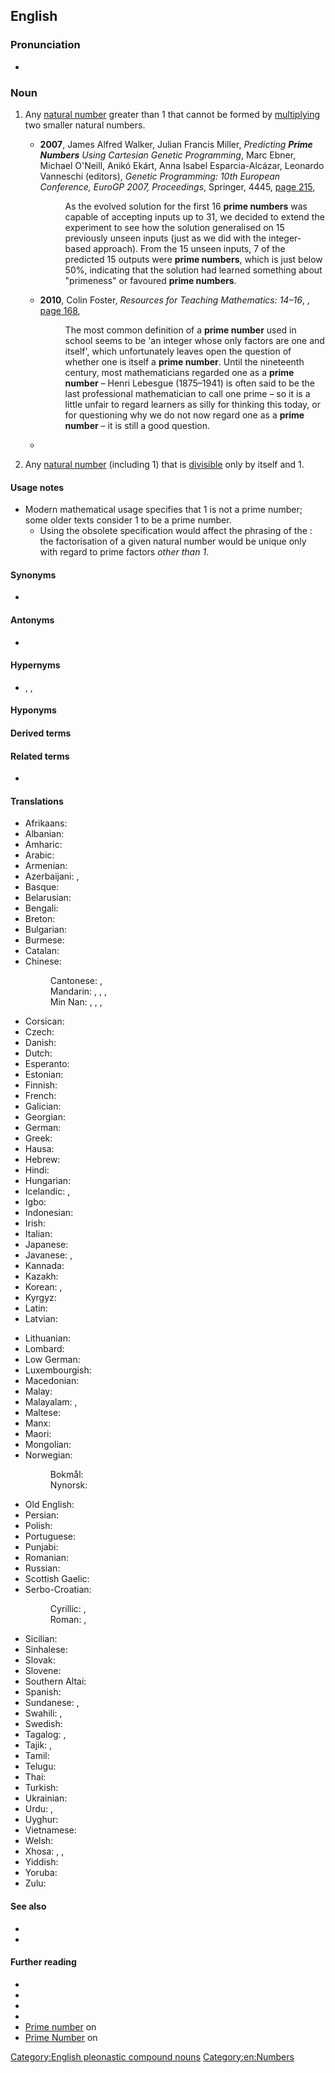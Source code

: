 {{also|prime-number}}
==English==
{{wikipedia}}
===Pronunciation===
* {{audio|en|LL-Q1860 (eng)-PerfectSoundWhatever-prime number.wav|Audio (CA)}}

===Noun===
{{en-noun}}

# {{lb|en|number theory}} Any [[natural number]] greater than 1 that cannot be formed by [[multiply]]ing two smaller natural numbers.
#: {{ux|en|The {{w|fundamental theorem of arithmetic}} states that every natural number greater than 1 can be factorized into '''prime numbers''' in a way that is unique up to the order in which the factors are written.}}
#* '''2007''', James Alfred Walker, Julian Francis Miller, ''Predicting '''Prime Numbers''' Using Cartesian Genetic Programming'', Marc Ebner, Michael O'Neill, Anikó Ekárt, Anna Isabel Esparcia-Alcázar, Leonardo Vanneschi (editors), ''Genetic Programming: 10th European Conference, EuroGP 2007, Proceedings'', Springer, {{w|LNCS}} 4445, [https://books.google.com.au/books?id=7Oq0PE8iTewC&pg=PA215&dq=%22prime+number%22%7C%22prime+numbers%22&hl=en&sa=X&ved=0ahUKEwjUrqz6kOncAhXB31QKHYSsDnYQ6AEIvwMwUg#v=onepage&q=%22prime%20number%22%7C%22prime%20numbers%22&f=false page 215],
#*: As the evolved solution for the first 16 '''prime numbers''' was capable of accepting inputs up to 31, we decided to extend the experiment to see how the solution generalised on 15 previously unseen inputs (just as we did with the integer-based approach). From the 15 unseen inputs, 7 of the predicted 15 outputs were '''prime numbers''', which is just below 50%, indicating that the solution had learned something about "primeness" or favoured '''prime numbers'''.
#* '''2010''', Colin Foster, ''Resources for Teaching Mathematics: 14–16'', {{w|Continuum International Publishing Group}}, [https://books.google.com.au/books?id=vqevhmxo6RkC&pg=PA168&dq=%22prime+number%22%7C%22prime+numbers%22&hl=en&sa=X&ved=0ahUKEwjUrqz6kOncAhXB31QKHYSsDnYQ6AEIuQIwNQ#v=onepage&q=%22prime%20number%22%7C%22prime%20numbers%22&f=false page 168],
#*: The most common definition of a '''prime number''' used in school seems to be 'an integer whose only factors are one and itself', which unfortunately leaves open the question of whether one is itself a '''prime number'''. Until the nineteenth century, most mathematicians regarded one as a '''prime number''' – Henri Lebesgue (1875–1941) is often said to be the last professional mathematician to call one prime – so it is a little unfair to regard learners as silly for thinking this today, or for questioning why we do not now regard one as a '''prime number''' – it is still a good question.
#* {{quote-journal|en|year=2013|month=July-August|author=[http://www.americanscientist.org/authors/detail/sarah-glaz Sarah Glaz]|title=[https://www.americanscientist.org/article/ode-to-prime-numbers Ode to Prime Numbers]|volume=101|issue=4|magazine={{w|American Scientist}}|passage=Some poems, echoing the purpose of early poetic treatises on scientific principles, attempt to elucidate the mathematical concepts that underlie '''prime numbers'''. Others play with primes’ cultural associations. Still others derive their structure from mathematical patterns involving primes.}}
# {{lb|en|obsolete|number theory}} Any [[natural number]] (including 1) that is [[divisible]] only by itself and 1.

====Usage notes====
* Modern mathematical usage specifies that 1 is not a prime number; some older texts consider 1 to be a prime number.
** Using the obsolete specification would affect the phrasing of the {{w|fundamental theorem of arithmetic}}: the factorisation of a given natural number would be unique only with regard to prime factors ''other than 1''.

====Synonyms====
* {{sense|natural number >1 divisible only by itself and 1}} {{l|en|prime}}

====Antonyms====
* {{sense|natural number divisible only by itself and 1}} {{l|en|composite number}}

====Hypernyms====
* {{l|en|integer}}, {{l|en|natural number}}, {{l|en|number}}

====Hyponyms====
{{col4
|en|additive prime number
|annihilating prime number
|Bell number prime number
|Carol prime number
|Catalan prime number
|centered decagonal prime number
|centered heptagonal prime number
|centered square prime number
|centered triangular prime number
|Chen prime number
|circular prime number
|cousin prime number
|Cuban prime number
|Cullen prime number
|Delannoy number prime number
|deletable prime number
|dihedral prime number
|double factorial prime number
|double Mersenne prime number
|Eisenstein prime number without imaginary part
|emirp
|Euclid prime number
|Euclid-Mullin Sequence prime number
|Euler irregular prime number
|even prime number
|factorial prime number
|Fermat prime number
|Fibonacci prime number
|fortunate prime number
|Gaussian prime number
|generalized Fermat prime number base 10
|Genocchi number prime number
|Gilda's prime number
|good prime number
|happy prime number
|harmonic prime number
|Higgs prime number for squares
|highly cototient number prime number
|irregular prime number
|isolated prime number
|Kynea prime number
|left-truncatable prime number
|Leyland prime number
|long prime number
|Lucas prime number
|lucky prime number
|Markov prime number
|Mersenne prime number
|Mills prime number
|minimal prime number
|Motzkin prime number
|Newman–Shanks–Williams prime number
|non-generous prime number
|odd prime number
|Padovan prime number
|palindromic prime number
|palindromic wing prime number
|partition prime number
|Pell prime number
|permutable prime number
|Perrin prime number
|Pierpont prime number
|Pillai prime number
|prime number of Binary Quadratic Form
|primeval prime number
|primorial prime number
|Proth prime number
|Pythagorean prime number
|Quartan prime number
|Ramanujan prime number
|regular prime number
|repunit prime number
|right-truncatable prime number
|safe prime number
|Schröder prime number
|Schröder-Hipparchus number prime number
|self prime number
|sexy prime number
|Smarandache-Wellin prime number
|Smarandache–Wellin prime number
|Solinas prime number
|Sophie Germain prime number
|star prime number
|Stern prime number
|super-prime number
|supersingular prime number
|swinging prime number
|Thabit number prime number
|twin prime number
|two-sided prime number
|Ulam number prime number
|unique prime number
|Wagstaff prime number
|Wall–Sun–Sun prime number
|Weakly prime numbers
|Wedderburn-Etherington number prime number
|Wieferich prime number
|Wilson prime number
|Wolstenholme prime number
|Woodall prime number
}}

====Derived terms====
{{der3
|en|prime constellation
|prime factor
|prime factorization
|prime number theorem
}}

====Related terms====
* {{l|en|primality}}

====Translations====
{{trans-top|natural number}}
* Afrikaans: {{t+|af|priemgetal}}
* Albanian: {{t|sq|numri kryesor}}
* Amharic: {{t|am|ፕራይም ቁጥር}}
* Arabic: {{t|ar|عَدَد أَوَّلِيّ|m}}
* Armenian: {{t|hy|պարզ թիվ}}
* Azerbaijani: {{t|az|sadə ədəd}}, {{t|az|əsli ədəd}}
* Basque: {{t|eu|zenbaki lehen}}
* Belarusian: {{t|be|просты́ лік|m|sc=Cyrl}}
* Bengali: {{t|bn|মৌলিক সংখ্যা}}
* Breton: {{t|br|niveroù kentael}}
* Bulgarian: {{t|bg|просто́ число́|n}}
* Burmese: {{t|my|သုဒ္ဒကိန်း}}
* Catalan: {{t|ca|nombre primer|m}}
* Chinese:
*: Cantonese: {{t|yue|質數|sc=Hani}}, {{t|yue|质数|tr=zat1 sou3|sc=Hani}}
*: Mandarin: {{t+|cmn|素數|sc=Hani}}, {{t+|cmn|素数|tr=sùshù|sc=Hani}}, {{t+|cmn|質數|sc=Hani}}, {{t+|cmn|质数|tr=zhìshù, zhíshù|sc=Hani}}
*: Min Nan: {{t|nan|素數|sc=Hani}}, {{t|nan|素数|tr=sò͘-sò͘|sc=Hani}}, {{t|nan|質數|sc=Hani}}, {{t|nan|质数|tr=chit-sò͘|sc=Hani}}
* Corsican: {{t|co|numeru primu}}
* Czech: {{t+|cs|prvočíslo|n}}
* Danish: {{t+|da|primtal}}
* Dutch: {{t+|nl|priemgetal|n}}
* Esperanto: {{t+|eo|primo}}
* Estonian: {{t+|et|algarv}}
* Finnish: {{t+|fi|alkuluku}}
* French: {{t+|fr|nombre premier|m}}
* Galician: {{t+|gl|número primo|m}}
* Georgian: {{t|ka|მარტივი რიცხვი|sc=Geor}}
* German: {{t+|de|Primzahl|f}}
* Greek: {{t+|el|πρώτος αριθμός|m}}
* Hausa: {{t|ha|firayim yawan}}
* Hebrew: {{t+|he|מִסְפָּר רִאשׁוֹנִי|m}}
* Hindi: {{t|hi|अभाज्य संख्या}}
* Hungarian: {{t+|hu|prímszám}}
* Icelandic: {{t+|is|frumtala|f}}, {{t|is|prímtala|f}}
* Igbo: {{t|ig|praịm nọmba}}
* Indonesian: {{t+|id|bilangan prima}}
* Irish: {{t|ga|uimhir phríomha|f}}
* Italian: {{t+|it|numero primo|m}}
* Japanese: {{t+|ja|素数|tr=そすう, sosū}}
* Javanese: {{t|jv|wilangan prima}}, {{t|jv|angka prima}}
* Kannada: {{t+|kn|ಅವಿಭಾಜ್ಯ ಸಂಖ್ಯೆ}}
* Kazakh: {{t|kk|жай сан}}
* Korean: {{t+|ko|소수(素數)}}, {{t+|ko|씨수}} {{qualifier|North Korea}}
* Kyrgyz: {{t|ky|жөнөкөй сан}}
* Latin: {{t|la|numerus primus|m}}
* Latvian: {{t|lv|pirmskaitlis|m}}
{{trans-mid}}
* Lithuanian: {{t|lt|pirminis skaičius}}
* Lombard: {{t|lmo|nümar primm}}
* Low German: {{t|nds|Primtall}}
* Luxembourgish: {{t|lb|Primzuel}}
* Macedonian: {{t|mk|прост број}}
* Malay: {{t|ms|nombor perdana}}
* Malayalam: {{t|ml|പ്രൈം നമ്പർ}}, {{t|ml|അഭാജ്യസംഖ്യ}}
* Maltese: {{t|mt|numru prim}}
* Manx: {{t|gv|ard-earroo|m}}
* Maori: {{t|mi|tau toitū}}
* Mongolian: {{t|mn|анхны тоо}}
* Norwegian:
*: Bokmål: {{t+|nb|primtall|n}}
*: Nynorsk: {{t|nn|primtal|n}}
* Old English: {{t|ang|frumtæl}}
* Persian: {{t|fa|عدد اول|tr='adad avval}}
* Polish: {{t+|pl|liczba pierwsza|f}}
* Portuguese: {{t|pt|número primo|m}}
* Punjabi: {{t|pa|ਪ੍ਰਮੁਖ ਸੰਖਿਆ}}
* Romanian: {{t+|ro|număr prim}}
* Russian: {{t|ru|просто́е число́|n}}
* Scottish Gaelic: {{t|gd|prìomh-àireamh|f}}
* Serbo-Croatian:
*: Cyrillic: {{t|sh|прости број|m}}, {{t|sh|прост број|m}}
*: Roman: {{t|sh|prosti broj|m}}, {{t|sh|prost broj|m}}
* Sicilian: {{t|scn|nùmmuru primu|m}}
* Sinhalese: {{t|si|ප්රථමක සංඛ්යාව}}
* Slovak: {{t|sk|prvočíslo|n}}
* Slovene: {{t+|sl|praštevilo|n}}
* Southern Altai: {{t|alt|тегин тоо}}
* Spanish: {{t+|es|número primo|m}}
* Sundanese: {{t|su|nomer perdana}}, {{t|su|jumlah perdana}}
* Swahili: {{t|sw|nambari kuu}}, {{t|sw|idadi mkuu}}
* Swedish: {{t+|sv|primtal|n}}
* Tagalog: {{t|tl|bilang na lantay}}, {{t|tl|bilang na balho}}
* Tajik: {{t|tg|рақами сарвазир}}, {{t|tg|шумораи сарвазир}}
* Tamil: {{t+|ta|பகா எண்}}
* Telugu: {{t+|te|ప్రధాన సంఖ్య}}
* Thai: {{t+|th|จำนวนเฉพาะ|tr=jam-nuan chà-pór}}
* Turkish: {{t+|tr|asal sayı}}
* Ukrainian: {{t|uk|просте́ число́|n}}
* Urdu: {{t|ur|مفرد عدد}}, {{t|ur|ولی عدد}}
* Uyghur: {{t|ug|تۈپ سان}}
* Vietnamese: {{t+|vi|số nguyên tố}}
* Welsh: {{t|cy|rhif cysefin}}
* Xhosa: {{t|xh|oyona nombolo yokuqala}}, {{t|xh|inombolo eyintloko}}, {{t|xh|inombolo eyinhloko}}
* Yiddish: {{t|yi|פּרימצאָל|f}}
* Yoruba: {{t|yo|nọ́mbà àkọ́kọ́}}
* Zulu: {{t|zu|inombolo esiyinhloko}}
{{trans-bottom}}

====See also====
* {{l|en|divisor}}
* {{l|en|factor}}

====Further reading====
* {{pedia|List of prime numbers}}
* {{pedia|Fundamental theorem of arithmetic}}
* {{pedia|Prime number theorem}}
* {{pedia|Goldbach's conjecture}}
* [https://www.encyclopediaofmath.org/index.php/Prime_number Prime number] on {{w|Encyclopedia of Mathematics}}
* [http://mathworld.wolfram.com/PrimeNumber.html Prime Number] on {{w|Mathworld|Wolfram MathWorld}}

[[Category:English pleonastic compound nouns]]
[[Category:en:Numbers]]